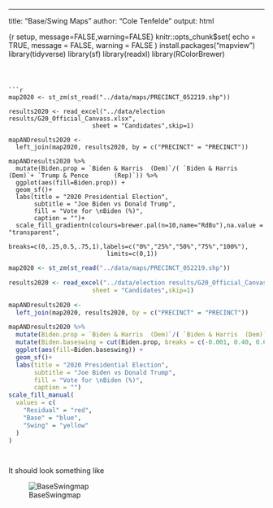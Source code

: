---
title: "Base/Swing Maps"
author: "Cole Tenfelde"
output: html


{r setup, message=FALSE,warning=FALSE}
knitr::opts_chunk$set(
	echo = TRUE,
	message = FALSE,
	warning = FALSE
)
install.packages("mapview")
library(tidyverse)
library(sf)
library(readxl)
library(RColorBrewer)
```



```r
map2020 <- st_zm(st_read("../data/maps/PRECINCT_052219.shp"))

results2020 <- read_excel("../data/election results/G20_Official_Canvass.xlsx", 
                       sheet = "Candidates",skip=1)

mapANDresults2020 <-
  left_join(map2020, results2020, by = c("PRECINCT" = "PRECINCT"))

mapANDresults2020 %>% 
  mutate(Biden.prop = `Biden & Harris  (Dem)`/( `Biden & Harris  (Dem)`+ `Trump & Pence       (Rep)`)) %>%
  ggplot(aes(fill=Biden.prop)) +
  geom_sf()+
  labs(title = "2020 Presidential Election", 
       subtitle = "Joe Biden vs Donald Trump",
       fill = "Vote for \nBiden (%)", 
       caption = "")+
  scale_fill_gradientn(colours=brewer.pal(n=10,name="RdBu"),na.value = "transparent",
                           breaks=c(0,.25,0.5,.75,1),labels=c("0%","25%","50%","75%","100%"),
                           limits=c(0,1))

```

```r
map2020 <- st_zm(st_read("../data/maps/PRECINCT_052219.shp"))

results2020 <- read_excel("../data/election results/G20_Official_Canvass.xlsx", 
                       sheet = "Candidates",skip=1)

mapANDresults2020 <-
  left_join(map2020, results2020, by = c("PRECINCT" = "PRECINCT"))

mapANDresults2020 %>% 
  mutate(Biden.prop = `Biden & Harris  (Dem)`/( `Biden & Harris  (Dem)`+ `Trump & Pence       (Rep)`)) %>%
  mutate(Biden.baseswing = cut(Biden.prop, breaks = c(-0.001, 0.40, 0.60, 1),labels = c("Residual", "Swing", "Base")))%>%
  ggplot(aes(fill=Biden.baseswing)) +
  geom_sf()+
  labs(title = "2020 Presidential Election", 
       subtitle = "Joe Biden vs Donald Trump",
       fill = "Vote for \nBiden (%)", 
       caption = "")
scale_fill_manual(
  values = c(
    "Residual" = "red",
    "Base" = "blue",
    "Swing" = "yellow"
  )
)

  
```

It should look something like

![BaseSwingmap](../figs/Biden%20base-swing.png)
